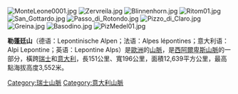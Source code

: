 [[Image:MonteLeone0001.jpg|right]]
[[Image:Zervreila.jpg|right]]
[[Image:Blinnenhorn.jpg|right]]
[[Image:Ritom01.jpg|right]]
[[Image:San_Gottardo.jpg|right]]
[[Image:Passo_di_Rotondo.jpg|right]]
[[Image:Pizzo_di_Claro.jpg|right]]
[[Image:Greina.jpg|right]]
[[Image:Basodino.jpg|right]]
[[Image:PizMedel01.jpg|right]]

'''勒蓬廷山'''（德语：Lepontinische Alpen；法语：Alpes lépontines；意大利语：Alpi Lepontine；英语：Lepontine Alps）是[[歐洲|歐洲]]的[[山脈|山脈]]，是[[西阿爾卑斯山脈|西阿爾卑斯山脈]]的一部分，橫跨[[瑞士|瑞士]]和[[意大利|意大利]]，長151公里、寬196公里，面積12,639平方公里，最高點海拔高度3,552米。

{{Switzerland-geo-stub}}
{{Italy-geo-stub}}
[[Category:瑞士山脈|Category:瑞士山脈]]
[[Category:意大利山脈|Category:意大利山脈]]
